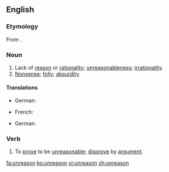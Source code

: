 ==English==

===Etymology===
From {{prefix|un|reason}}.

===Noun===
{{en-noun|-}}

# Lack of [[reason]] or [[rationality]]; [[unreasonableness]]; [[irrationality]].
# [[nonsense|Nonsense]]; [[folly]]; [[absurdity]].

====Translations====
{{trans-top|lack of reason}}
* German: {{t+|de|Unvernunft|f}}
{{trans-mid}}
{{trans-bottom}}

{{trans-top|nonsense, folly}}
* French: {{t+|fr|déraison|f}}
{{trans-mid}}
* German: {{t+|de|Torheit|f}}
{{trans-bottom}}

===Verb===
{{en-verb}}

# {{context|transitive|rare|lang=en}} To [[prove]] to be [[unreasonable]]; [[disprove]] by [[argument]].

[[fa:unreason]]
[[ko:unreason]]
[[vi:unreason]]
[[zh:unreason]]